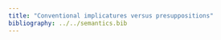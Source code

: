 ```yaml
---
title: "Conventional implicatures versus presuppositions"
bibliography: ../../semantics.bib
---
```

